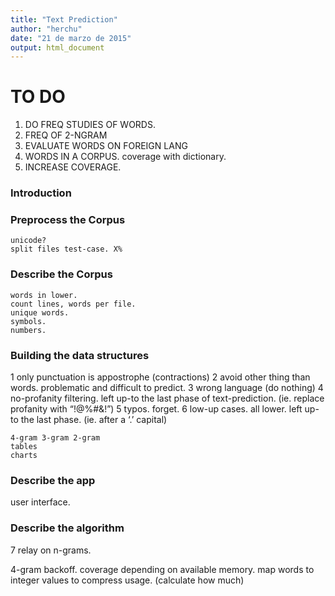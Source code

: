 ```yaml
---
title: "Text Prediction"
author: "herchu"
date: "21 de marzo de 2015"
output: html_document
---
```


# TO DO


1. DO FREQ STUDIES OF WORDS.
2. FREQ OF 2-NGRAM
3. EVALUATE WORDS ON FOREIGN LANG
4. WORDS IN A CORPUS. coverage with dictionary.
5. INCREASE COVERAGE.


### Introduction


### Preprocess the Corpus
    unicode?
    split files test-case. X%


### Describe the Corpus

    words in lower.
    count lines, words per file.
    unique words.
    symbols.
    numbers.
    
    
### Building the data structures

1 only punctuation is appostrophe (contractions)
2 avoid other thing than words. problematic and difficult to predict.
3 wrong language (do nothing)
4 no-profanity filtering. left up-to the last phase of text-prediction. (ie. replace profanity with "!@%#&!")
5 typos. forget.
6 low-up cases. all lower. left up-to the last phase. (ie. after a '.' capital)

    4-gram 3-gram 2-gram
    tables
    charts


### Describe the app

user interface.

### Describe the algorithm

7 relay on n-grams.

4-gram backoff. coverage depending on available memory.
map words to integer values to compress usage. (calculate how much)

